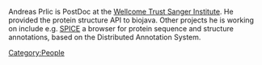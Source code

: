 Andreas Prlic is  PostDoc at the [http://www.sanger.ac.uk/ Wellcome Trust Sanger Institute]. He provided the protein structure API to biojava.
Other projects he is working on include e.g.  [http://www.efamily.org.uk/software/dasclients/spice SPICE] a browser for
protein sequence and structure annotations, based on the Distributed Annotation System.
[[Category:People]]